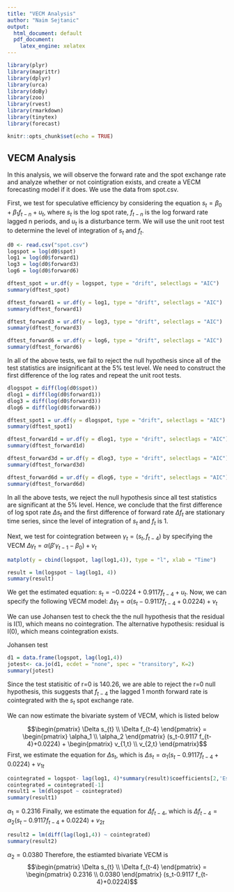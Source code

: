 ---
title: "VECM Analysis"
author: "Naim Sejtanic"
output:
  html_document: default
  pdf_document: 
    latex_engine: xelatex
---

```{r setup, include=FALSE}
library(plyr)
library(magrittr)
library(dplyr)
library(urca)
library(doBy)
library(zoo)
library(rvest)
library(rmarkdown)
library(tinytex)
library(forecast)

knitr::opts_chunk$set(echo = TRUE)
```


## VECM Analysis
In this analysis, we will observe the forward rate and the spot exchange rate and analyze whether or not cointigration exists, and create a VECM forecasting model if it does. We use the data from spot.csv.

First, we test for speculative efficiency by considering the equation $s_t = \beta_0+ \beta_1 f_{t-n}+u_t,$ where $s_t$ is the log spot rate, $f_{t-n}$ is the log forward rate lagged n periods, and $u_t$ is a disturbance term. We will use the unit root test to determine the level of integration of $s_t$ and $f_t$.

```{r}
d0 <- read.csv("spot.csv") 
logspot = log(d0$spot)
log1 = log(d0$forward1)
log3 = log(d0$forward3)
log6 = log(d0$forward6)

dftest_spot = ur.df(y = logspot, type = "drift", selectlags = "AIC")
summary(dftest_spot)

```
```{r}
dftest_forward1 = ur.df(y = log1, type = "drift", selectlags = "AIC")
summary(dftest_forward1)
```

```{r}
dftest_forward3 = ur.df(y = log3, type = "drift", selectlags = "AIC")
summary(dftest_forward3)
```

```{r}
dftest_forward6 = ur.df(y = log6, type = "drift", selectlags = "AIC")
summary(dftest_forward6)
```
In all of the above tests, we fail to reject the null hypothesis since all of the test statistics are insignificant at the 5% test level. We need to construct the first difference of the log rates and repeat the unit root tests. 

```{r}
dlogspot = diff(log(d0$spot))
dlog1 = diff(log(d0$forward1))
dlog3 = diff(log(d0$forward3))
dlog6 = diff(log(d0$forward6))

dftest_spot1 = ur.df(y = dlogspot, type = "drift", selectlags = "AIC")
summary(dftest_spot1)

```

```{r}

dftest_forward1d = ur.df(y = dlog1, type = "drift", selectlags = "AIC")
summary(dftest_forward1d)
```


```{r}
dftest_forward3d = ur.df(y = dlog3, type = "drift", selectlags = "AIC")
summary(dftest_forward3d)

```

```{r}
dftest_forward6d = ur.df(y = dlog6, type = "drift", selectlags = "AIC")
summary(dftest_forward6d)

```
In all the above tests, we reject the null hypothesis since all test statistics are significant at the 5% level. Hence, we conclude that the first difference of log spot rate $\Delta s_t$ and the first difference of forward rate $\Delta f_t$ are stationary time series, since the level of integration of $s_t$ and $f_t$ is 1. 


Next, we test for cointegration between $\gamma_t = (s_t, f_{t-4})$ by specifying the VECM $\Delta \gamma_t = \alpha(\beta'\gamma_{t-1}-\beta_0)+v_t$
```{r}
matplot(y = cbind(logspot, lag(log1,4)), type = "l", xlab = "Time")
```
```{r}
result = lm(logspot ~ lag(log1, 4))
summary(result)

```
We get the estimated equation: $s_t = -0.0224 + 0.9117 f_{t-4}+u_t$.
Now, we can specify the following VECM model: $\Delta \gamma_t = \alpha(s_t-0.9117 f_{t-4}+0.0224)+v_t$ 

We can use Johansen test to check the the null hypothesis that the residual is I(1), which means no cointegration. The alternative hypothesis: residual is I(0), which means cointegration exists. 

Johansen test
```{r}
d1 = data.frame(logspot, lag(log1,4))
jotest<- ca.jo(d1, ecdet = "none", spec = "transitory", K=2)
summary(jotest)

```


Since the test statisitic of r=0 is 140.26, we are able to reject the r=0 null hypothesis, this suggests that $f_{t-4}$ the lagged 1 month forward rate is cointegrated with the $s_t$ spot exchange rate. 


We can now estimate the bivariate system of VECM, which is listed below 

$$\begin{pmatrix}
\Delta s_{t} \\
\Delta f_{t-4} 
\end{pmatrix}
=   
\begin{pmatrix}
\alpha_1 \\
\alpha_2 
\end{pmatrix}
 (s_t-0.9117 f_{t-4}+0.0224)  + 
\begin{pmatrix}
v_{1,t} \\
v_{2,t} 
\end{pmatrix}$$
First, we estimate the equation for $\Delta s_t$, which is $\Delta s_t = \alpha_1(s_t-0.9117 f_{t-4}+0.0224)+v_{1t}$


```{r}
cointegrated = logspot- lag(log1, 4)*summary(result)$coefficients[2,'Estimate']-summary(result)$coefficients[1,'Estimate']
cointegrated = cointegrated[-1]
result1 = lm(dlogspot ~ cointegrated)
summary(result1)

```
$\alpha_1 = 0.2316$ 
Finally, we estimate the equation for $\Delta f_{t-4}$, which is $\Delta f_{t-4} = \alpha_2(s_t-0.9117 f_{t-4}+0.0224)+v_{2t}$

```{r}
result2 = lm(diff(lag(log1,4)) ~ cointegrated)
summary(result2)

```
$\alpha_2 = 0.0380$
Therefore, the estiamted bivariate VECM is 
$$\begin{pmatrix}
\Delta s_{t} \\
\Delta f_{t-4} 
\end{pmatrix}
=   
\begin{pmatrix}
0.2316 \\
0.0380
\end{pmatrix}
 (s_t-0.9117 f_{t-4}+0.0224)$$


